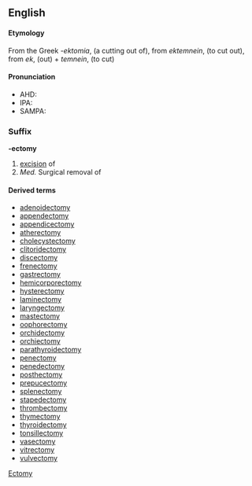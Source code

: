 ==English==
====Etymology====
From the Greek ''-ektomia'', (a cutting out of), from ''ektemnein'', (to cut out), from ''ek'', (out) + ''temnein'', (to cut)

====Pronunciation====
*AHD:
*IPA:
*SAMPA:

===Suffix===
'''-ectomy'''
# [[excision]] of
# ''Med.'' Surgical removal of

====Derived terms====
*[[adenoidectomy]]
*[[appendectomy]]
*[[appendicectomy]]
*[[atherectomy]]
*[[cholecystectomy]]
*[[clitoridectomy]]
*[[discectomy]]
*[[frenectomy]]
*[[gastrectomy]]
*[[hemicorporectomy]]
*[[hysterectomy]]
*[[laminectomy]]
*[[laryngectomy]]
*[[mastectomy]]
*[[oophorectomy]]
*[[orchidectomy]]
*[[orchiectomy]]
*[[parathyroidectomy]]
*[[penectomy]]
*[[penedectomy]]
*[[posthectomy]]
*[[prepucectomy]]
*[[splenectomy]]
*[[stapedectomy]]
*[[thrombectomy]]
*[[thymectomy]]
*[[thyroidectomy]]
*[[tonsillectomy]]
*[[vasectomy]]
*[[vitrectomy]]
*[[vulvectomy]]

[[Category:English suffixes|Ectomy]]